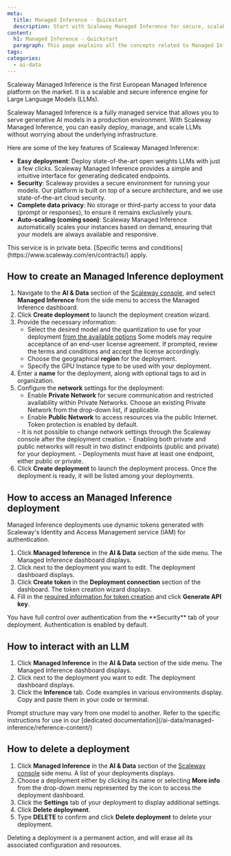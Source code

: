 ```yaml
---
meta:
  title: Managed Inference - Quickstart
  description: Start with Scaleway Managed Inference for secure, scalable AI model deployment in Europe's premier platform. Privacy-focused, fully managed.
content:
  h1: Managed Inference - Quickstart
  paragraph: This page explains all the concepts related to Managed Inference
tags:
categories:
  - ai-data
---
```


Scaleway Managed Inference is the first European Managed Inference platform on the market. It is a scalable and secure inference engine for Large Language Models (LLMs).

Scaleway Managed Inference is a fully managed service that allows you to serve generative AI models in a production environment.
With Scaleway Managed Inference, you can easily deploy, manage, and scale LLMs without worrying about the underlying infrastructure.

Here are some of the key features of Scaleway Managed Inference:

* **Easy deployment**: Deploy state-of-the-art open weights LLMs with just a few clicks. Scaleway Managed Inference provides a simple and intuitive interface for generating dedicated endpoints.
* **Security**: Scaleway provides a secure environment for running your models. Our platform is built on top of a secure architecture, and we use state-of-the-art cloud security.
* **Complete data privacy**: No storage or third-party access to your data (prompt or responses), to ensure it remains exclusively yours.
* **Auto-scaling (coming soon)**: Scaleway Managed Inference automatically scales your instances based on demand, ensuring that your models are always available and responsive.

<Message type="important">
  This service is in private beta. [Specific terms and conditions](https://www.scaleway.com/en/contracts/) apply.
</Message>

## How to create an Managed Inference deployment


1. Navigate to the **AI & Data** section of the [Scaleway console](https://console.scaleway.com/), and select **Managed Inference** from the side menu to access the Managed Inference dashboard.
2. Click **Create deployment** to launch the deployment creation wizard.
3. Provide the necessary information:
    - Select the desired model and the quantization to use for your deployment [from the available options](https://www.scaleway.com/en/docs/ai-data/managed-inference/reference-content/)
        <Message type="note">
          Some models may require acceptance of an end-user license agreement. If prompted, review the terms and conditions and accept the license accordingly.
        </Message>
    - Choose the geographical **region** for the deployment.
    - Specify the GPU Instance type to be used with your deployment.
4. Enter a **name** for the deployment, along with optional tags to aid in organization.
5. Configure the **network** settings for the deployment:
    - Enable **Private Network** for secure communication and restricted availability within Private Networks. Choose an existing Private Network from the drop-down list, if applicable.
    - Enable **Public Network** to access resources via the public Internet. Token protection is enabled by default.
    <Message type="important">
      - It is not possible to change network settings through the Scaleway console after the deployment creation. 
      - Enabling both private and public networks will result in two distinct endpoints (public and private) for your deployment.
      - Deployments must have at least one endpoint, either public or private.
    </Message>
6. Click **Create deployment** to launch the deployment process. Once the deployment is ready, it will be listed among your deployments.

## How to access an Managed Inference deployment

Managed Inference deployments use dynamic tokens generated with Scaleway's Identity and Access Management service (IAM) for authentication.

1. Click **Managed Inference** in the **AI & Data** section of the side menu. The Managed Inference dashboard displays.
2. Click <Icon name="more" /> next to the deployment you want to edit. The deployment dashboard displays.
3. Click **Create token** in the **Deployment connection** section of the dashboard. The token creation wizard displays.
4. Fill in the [required information for token creation](/identity-and-access-management/iam/how-to/create-api-keys/) and click **Generate API key**.

<Message type="tip">
  You have full control over authentication from the **Security** tab of your deployment. Authentication is enabled by default.
</Message>

## How to interact with an LLM

1. Click **Managed Inference** in the **AI & Data** section of the side menu. The Managed Inference dashboard displays.
2. Click <Icon name="more" /> next to the deployment you want to edit. The deployment dashboard displays.
3. Click the **Inference** tab. Code examples in various environments display. Copy and paste them in your code or terminal.

<Message type="note">
  Prompt structure may vary from one model to another.  Refer to the specific instructions for use in our [dedicated documentation](/ai-data/managed-inference/reference-content/)
</Message>

## How to delete a deployment

1. Click **Managed Inference** in the **AI & Data** section of the [Scaleway console](https://console.scaleway.com) side menu. A list of your deployments displays.
2. Choose a deployment either by clicking its name or selecting **More info** from the drop-down menu represented by the icon <Icon name="more" /> to access the deployment dashboard.
3. Click the **Settings** tab of your deployment to display additional settings.
4. Click **Delete deployment**.
5. Type **DELETE** to confirm and click **Delete deployment** to delete your deployment. 
 
<Message type="important">
  Deleting a deployment is a permanent action, and will erase all its associated configuration and resources.
</Message>
